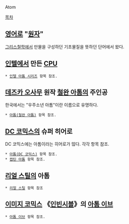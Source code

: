 Atom

[[목차]]

== [[영어]]로 "[[원자]]" ==
[[그리스]]철학에서 만물을 구성하던 기초물질을 뜻하던 단어에서 왔다.

== [[인텔]]에서 만든 [[CPU]] ==
 * [[인텔 아톰 시리즈]] 항목 참조.

== [[데즈카 오사무]] 원작 [[철완 아톰]]의 주인공 ==
한국에서는 "우주소년 아톰"이란 이름으로 유명하다.
 * [[아톰(철완 아톰)]] 항목 참조.

== [[DC 코믹스]]의 슈퍼 히어로 ==
DC 코믹스에는 아톰이라는 히어로가 많다. 각각 항목 참조.
 * [[아톰(DC 코믹스)]] 항목 참조.
 * [[캡틴 아톰]] 항목 참조.

== [[리얼 스틸]]의 아톰 ==
 * [[리얼 스틸]] 항목 참조

== [[이미지 코믹스]] 《[[인빈시블]]》의 [[아톰 이브]] ==
 * [[아톰 이브]] 항목 참조.
